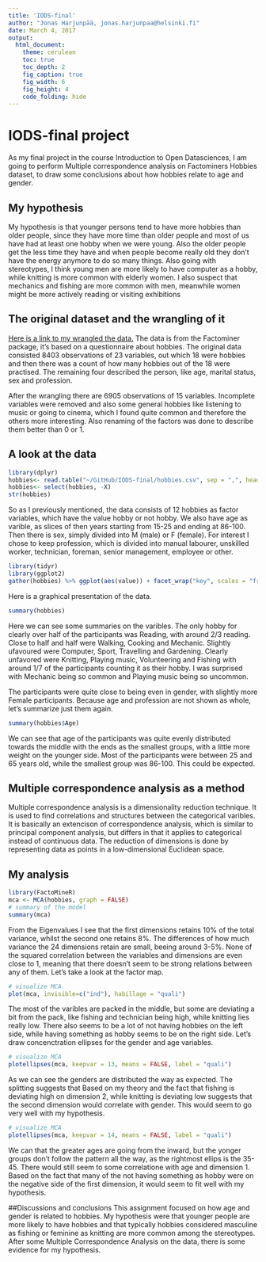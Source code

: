```yaml
---
title: 'IODS-final'
author: "Jonas Harjunpää, jonas.harjunpaa@helsinki.fi"
date: March 4, 2017
output:
  html_document:
    theme: cerulean
    toc: true
    toc_depth: 2
    fig_caption: true
    fig_width: 6
    fig_height: 4
    code_folding: hide
---
```


# IODS-final project

As my final project in the course Introduction to Open Datasciences, I am going to perform Multiple correspondence analysis on Factominers Hobbies dataset, to draw some conclusions about how hobbies relate to age and gender. 

## My hypothesis

My hypothesis is that younger persons tend to have more hobbies than older people, since they have more time than older people and most of us have had at least one hobby when we were young. Also the older people get the less time they have and when people become really old they don't have the energy anymore to do so many things. Also going with stereotypes, I think young men are more likely to have computer as a hobby, while knitting is more common with elderly women. I also suspect that mechanics and fishing are more common with men, meanwhile women might be more actively reading or visiting exhibitions

## The original dataset and the wrangling of it

[Here is a link to my wrangled the data.](https://github.com/Jonharju/IODS-final/blob/master/final_wrangling_hobbies.R) The data is from the Factominer package, it's based on a questionnaire about hobbies. The original data consisted 8403 observations of 23 variables, out which 18 were hobbies and then there was a count of how many hobbies out of the 18 were practised. The remaining four described the person, like age, marital status, sex and profession.

After the wrangling there are 6905 observations of 15 variables. Incomplete variables were removed and also some general hobbies like listening to music or going to cinema, which I found quite common and therefore the others more interesting. Also renaming of the factors was done to describe them better than 0 or 1.

## A look at the data

```R
library(dplyr)
hobbies<- read.table("~/GitHub/IODS-final/hobbies.csv", sep = ",", header = TRUE)
hobbies<- select(hobbies, -X)
str(hobbies)
```

So as I previously mentioned, the data consists of 12 hobbies as factor variables, which have the value hobby or not hobby. We also have age as varible, as slices of then years starting from 15-25 and ending at 86-100. Then there is sex, simply divided into M (male) or F (female). For interest I chose to keep profession, which is divided into manual labourer, unskilled worker, technician, foreman, senior management, employee or other.

```R
library(tidyr) 
library(ggplot2)
gather(hobbies) %>% ggplot(aes(value)) + facet_wrap("key", scales = "free") + geom_bar() + theme(axis.text.x = element_text(angle = 45, hjust = 1, size = 5))
```

Here is a graphical presentation of the data.

```R
summary(hobbies)
```

Here we can see some summaries on the varibles. The only hobby for clearly over half of the participants was Reading, with around 2/3 reading. Close to half and half were Walking, Cooking and Mechanic. Slightly ufavoured were Computer, Sport, Travelling and Gardening. Clearly unfavored  were Knitting, Playing music, Volunteering and Fishing with around 1/7 of the participants counting it as their hobby. I was surprised with Mechanic being so common and Playing music being so uncommon.

The participants were quite close to being even in gender, with slightly more Female participants.
Because age and profession are not shown as whole, let's summarize just them again.

```R
summary(hobbies$Age)
```

We can see that age of the participants was quite evenly distributed towards the middle with the ends as the smallest groups, with a little more weight on the younger side. Most of the participants were between 25 and 65 years old, while the smallest group was 86-100. This could be expected.

## Multiple correspondence analysis as a method

Multiple correspondence analysis is a dimensionality reduction technique. It is used to find correlations and structures between the categorical varibles. It is basically an extencison of correspondence analysis, which is similar to principal component analysis, but differs in that it applies to categorical instead of continuous data. The reduction of dimensions is done by representing data as points in a low-dimensional Euclidean space.

## My analysis

```R
library(FactoMineR)
mca <- MCA(hobbies, graph = FALSE)
# summary of the model
summary(mca)
```

From the Eigenvalues I see that the first dimensions retains 10% of the total variance, whilst the second one retains 8%. The differences of how much variance the 24 dimensions retain are small, beeing around 3-5%.
None of the squared correlation between the variables and dimensions are even close to 1, meaning that there doesn't seem to be strong relations between any of them. Let's take a look at the factor map.


```R
# visualize MCA
plot(mca, invisible=c("ind"), habillage = "quali")
```

The most of the varibles are packed in the middle, but some are deviating a bit from the pack, like fishing and technician being high, while knitting lies really low. There also seems to be a lot of not having hobbies on the left side, while having something as hobby seems to be on the right side. Let's draw concenctration ellipses for the gender and age variables.

```R
# visualize MCA
plotellipses(mca, keepvar = 13, means = FALSE, label = "quali")
```

As we can see the genders are distributed the way as expected. The splitting suggests that  Based on my theory and the fact that fishing is deviating high on dimension 2, while knitting is deviating low suggests that the second dimension would correlate with gender. This would seem to go very well with my hypothesis.

```R
# visualize MCA
plotellipses(mca, keepvar = 14, means = FALSE, label = "quali")
```

We can that the greater ages are going from the inward, but the yonger groups don't follow the pattern all the way, as the rightmost ellips is the 35-45. There would still seem to some correlatione with age and dimension 1. Based on the fact that many of the not having something as hobby were on the negative side of the first dimension, it would seem to fit well with my hypothesis.

##Discussions and conclusions
This assignment focused on how age and gender is related to hobbies. My hypothesis were that younger people are more likely to have hobbies and that typically hobbies considered masculine as fishing or feminine as knitting are more common among the stereotypes. After some Multiple Correspondence Analysis on the data, there is some evidence for my hypothesis. 